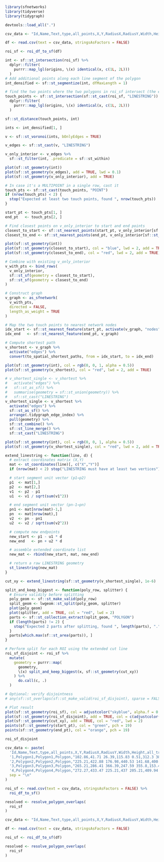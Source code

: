 ```r
library(sfnetworks)
library(tidyverse)
library(tidygraph)

devtools::load_all(".")

csv_data <- "Id,Name,Text,type,all_points,X,Y,RadiusX,RadiusY,Width,Height,all_transforms\n1,Polygon1,Polygon1,Polygon,\"35.79,240.02 227.56,397.67 227.56,555.31 259.32,641.19 312.26,717.67 293.44,751.78 227.56,780.02 59.32,688.25 0.5,489.43 0.5,376.49 35.79,240.02\",-1,-1,-1,-1,-1,-1,-1\n2,Polygon2,Polygon2,Polygon,\"251.09,258.15 211.09,351.09 200.78,406.27 213.44,482.85 208.74,559.32 225.94,606.38 316.97,606.38 498.42,629.91 526.38,306.38 418.15,87.56 662.85,42.85 509.91,0.5 273.44,5.21 179.32,40.5 179.32,162.85 251.09,258.15\",-1,-1,-1,-1,-1,-1,-1"

df <- read.csv(text = csv_data, stringsAsFactors = FALSE)

roi_sf <- roi_df_to_sf(df)

int <- sf::st_intersection(roi_sf) %>%
  dplyr::filter(
    purrr::map_lgl(origins, \(x) identical(x, c(1L, 2L)))
  )
# Add additional points along each line segment of the polygon
int_densified <- sf::st_segmentize(int, dfMaxLength = 1)

# find the two points where the two polygons in roi_sf intersect (the edges)
touch_points <- sf::st_intersection(sf::st_cast(roi_sf, "LINESTRING")) %>%
  dplyr::filter(
    purrr::map_lgl(origins, \(x) identical(x, c(1L, 2L)))
  )

sf::st_distance(touch_points, int)

ints <- int_densified[1, ]

v <- sf::st_voronoi(ints, bOnlyEdges = TRUE)

v_edges <- sf::st_cast(v, "LINESTRING")

v_only_interior <- v_edges %>%
  sf::st_filter(int, .predicate = sf::st_within)

plot(sf::st_geometry(int))
plot(sf::st_geometry(v_edges), add = TRUE, lwd = 0.1)
plot(sf::st_geometry(v_only_interior), add = TRUE)

# In case it's a MULTIPOINT in a single row, cast it
touch_pts <- sf::st_cast(touch_points, "POINT")
if (nrow(touch_pts) < 2) {
  stop("Expected at least two touch points, found ", nrow(touch_pts))
}

start_pt <- touch_pts[1, ]
end_pt   <- touch_pts[2, ]

# Find closest points on v_only_interior to start and end points
closest_to_start <- sf::st_nearest_points(start_pt, v_only_interior[sf::st_nearest_feature(start_pt, v_only_interior), ])
closest_to_end <- sf::st_nearest_points(end_pt, v_only_interior[sf::st_nearest_feature(end_pt, v_only_interior), ])

plot(sf::st_geometry(int))
plot(sf::st_geometry(closest_to_start), col = "blue", lwd = 2, add = TRUE)
plot(sf::st_geometry(closest_to_end), col = "red", lwd = 2, add = TRUE)

# Combine with existing v_only_interior
v_with_pts <- bind_rows(
  v_only_interior,
  sf::st_sf(geometry = closest_to_start),
  sf::st_sf(geometry = closest_to_end)
)

# Construct graph
v_graph <- as_sfnetwork(
  v_with_pts,
  directed = FALSE,
  length_as_weight = TRUE
)

# Map the two touch points to nearest network nodes
idx_start <- sf::st_nearest_feature(start_pt, activate(v_graph, "nodes"))
idx_end   <- sf::st_nearest_feature(end_pt, v_graph)

# Compute shortest path
v_shortest <- v_graph %>%
  activate("edges") %>%
  convert(to_spatial_shortest_paths, from = idx_start, to = idx_end)

plot(sf::st_geometry(int), col = rgb(0, 0, 1, alpha = 0.5))
plot(sf::st_geometry(v_shortest), col = "red", lwd = 2, add = TRUE)

# v_shortest_single <- v_shortest %>%
#   activate("edges") %>%
#   sf::st_as_sf() %>%
#   summarise(geometry = sf::st_union(geometry)) %>%
#   sf::st_cast("LINESTRING")
v_shortest_single <- v_shortest %>%
  activate("edges") %>%
  sf::st_as_sf() %>%
  arrange(.tidygraph_edge_index) %>%
  pull(geometry) %>%
  sf::st_combine() %>%
  sf::st_line_merge() %>%
  sf::st_cast("LINESTRING")

plot(sf::st_geometry(int), col = rgb(0, 0, 1, alpha = 0.5))
plot(sf::st_geometry(v_shortest_single), col = "red", lwd = 2, add = TRUE)

extend_linestring <- function(line, d) {
  # extract coordinates matrix (X,Y)
  mat <- st_coordinates(line)[, c("X","Y")]
  if (nrow(mat) < 2) stop("LINESTRING must have at least two vertices")

  # start segment unit vector (p1→p2)
  p1  <- mat[1,]
  p2  <- mat[2,]
  v1  <- p2 - p1
  u1  <- v1 / sqrt(sum(v1^2))

  # end segment unit vector (pn-1→pn)
  pn1 <- mat[nrow(mat)-1,]
  pn  <- mat[nrow(mat),]
  v2  <- pn - pn1
  u2  <- v2 / sqrt(sum(v2^2))

  # compute new endpoints
  new_start <- p1 - u1 * d
  new_end   <- pn + u2 * d

  # assemble extended coordinate list
  new_mat <- rbind(new_start, mat, new_end)

  # return a raw LINESTRING geometry
  st_linestring(new_mat)
}

cut_xy <- extend_linestring(sf::st_geometry(v_shortest_single), 1e-6)

split_and_keep_biggest <- function(poly_row, splitter) {
  # Ensure validity before splitting
  poly_geom <- sf::st_make_valid(poly_row)
  split_geom <- lwgeom::st_split(poly_geom, splitter)
  plot(poly_geom)
  plot(splitter, add = TRUE, col = "red", lwd = 2)
  parts <- sf::st_collection_extract(split_geom, "POLYGON")
  if (length(parts) != 2) {
    stop("Expected 2 parts after splitting, found ", length(parts), ".")
  }
  parts[which.max(sf::st_area(parts)), ]
}

# Perform split for each ROI using the extended cut line
roi_sf_disjoint <- roi_sf %>%
  mutate(
    geometry = purrr::map(
      geometry,
      \(x) split_and_keep_biggest(x, sf::st_geometry(cut_xy))
    ) %>%
      do.call(c, .)
  )

# Optional: verify disjointness
# any(sf::st_overlaps(sf::st_make_valid(roi_sf_disjoint), sparse = FALSE))

# Plot result
plot(sf::st_geometry(roi_sf), col = adjustcolor("skyblue", alpha.f = 0.4), border = NA)
plot(sf::st_geometry(roi_sf_disjoint), add = TRUE, col = c(adjustcolor("#1f77b4", 0.6), adjustcolor("#ff7f0e", 0.6)))
plot(sf::st_geometry(cut_xy), add = TRUE, col = "red", lwd = 2)
points(sf::st_geometry(start_pt), col = "green", pch = 19)
points(sf::st_geometry(end_pt), col = "orange", pch = 19)

roi_sf_disjoint
```


```r
csv_data <- paste(
  'Id,Name,Text,type,all_points,X,Y,RadiusX,RadiusY,Width,Height,all_transforms',
  '1,Polygon1,Polygon1,Polygon,"102.86,41.71 26.39,115.83 0.51,312.3 38.15,467.59 211.1,494.65 160.51,365.24 198.15,258.18 325.21,238.18 340.51,153.47 206.39,173.47 230.2,86.41 340.51,88.77 306.39,29.94 238.15,0.53 102.86,41.71",-1,-1,-1,-1,-1,-1,-1',
  '2,Polygon2,Polygon2,Polygon,"225.21,422.88 176.98,440.53 141.68,400.53 118.15,360.53 161.68,322.88 155.8,339.36 189.92,342.88 225.21,422.88",-1,-1,-1,-1,-1,-1,-1',
  '3,Polygon3,Polygon3,Polygon,"265.21,286.41 366.39,247.59 355.8,153.47 340.51,132.3 287.57,132.3 258.15,174.65 306.39,179.36 302.86,209.36 264.04,227.59 247.57,267.59 265.21,286.41",-1,-1,-1,-1,-1,-1,-1',
  '4,Polygon4,Polygon4,Polygon,"272.27,433.47 225.21,437 205.21,409.94 230.2,374.65 230.2,347.59 189.92,361.71 180.51,347.59 200.51,312.3 255.8,329.94 295.8,399.36 272.27,433.47",-1,-1,-1,-1,-1,-1,-1',
  sep = "\n"
)

roi_sf <- read.csv(text = csv_data, stringsAsFactors = FALSE) %>%
  roi_df_to_sf()

resolved <- resolve_polygon_overlaps(
  roi_sf
)

csv_data <- "Id,Name,Text,type,all_points,X,Y,RadiusX,RadiusY,Width,Height,all_transforms\n1,Polygon1,Polygon1,Polygon,\"35.79,240.02 227.56,397.67 227.56,555.31 259.32,641.19 312.26,717.67 293.44,751.78 227.56,780.02 59.32,688.25 0.5,489.43 0.5,376.49 35.79,240.02\",-1,-1,-1,-1,-1,-1,-1\n2,Polygon2,Polygon2,Polygon,\"251.09,258.15 211.09,351.09 200.78,406.27 213.44,482.85 208.74,559.32 225.94,606.38 316.97,606.38 498.42,629.91 526.38,306.38 418.15,87.56 662.85,42.85 509.91,0.5 273.44,5.21 179.32,40.5 179.32,162.85 251.09,258.15\",-1,-1,-1,-1,-1,-1,-1"

df <- read.csv(text = csv_data, stringsAsFactors = FALSE)

roi_sf <- roi_df_to_sf(df)

resolved <- resolve_polygon_overlaps(
  roi_sf
)

```
